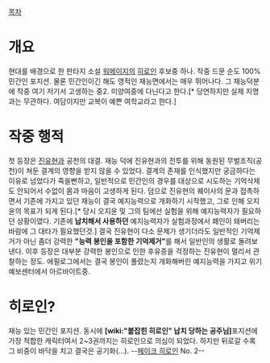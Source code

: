 [[목차]]

= 개요 =
현대를 배경으로 한 판타지 소설 [[워메이지]]의 [[히로인]] 후보중 하나.
작중 드문 순도 100% 민간인 포지션. 물론 민간인이긴 해도 영적인 재능면에서는 매우 뛰어나다. 그 재능덕분에 작중 여기 저기서 고생하는 중2. 미양여중에 다닌다고 한다.[* 당연하지만 실제 지명과는 무관하다. 여담이지만 교복이 예쁜 여학교라고 한다.]

= 작중 행적 =
첫 등장은 [[진유현]]과 공천의 대결. 재능 덕에 진유현과의 전투를 위해 동원된 무벌조직(공천)이 쳐둔 결계의 영향을 받지 않을 수 있었다. 결계의 존재를 인식했지만 궁금하다는 이유로 넘었다가 죽을뻔하고, 일반적으로 민간인의 경우를 대상으로 시도하는 기억삭제도 안되어서 수없이 몸과 마음이 고생하게 된다. 덤으로 진유현의 퀘이사의 문과 접촉하면서 기존에 가지고 있던 재능이 결국 예지능력으로 개화하기 시작했고, 그로 인해 오지윤의 목표가 되게 된다.[* 당시 오지윤 및 그의 팀에선 실험을 위해 예지능력자가 필요하던 상황이였다. 기존에 '''납치해서 사용하던''' 예지능력자가 실험과정에서 폐인이 돼버리는 바람에 그 대타가 필요했던것.] 결국 진유현이 다소 문제가 생기더라도 일반적인 기억제거가 아닌 좀더 강력한 '''"능력 봉인을 포함한 기억제거"'''를 해서 일반인의 생활로 돌려보낸다. 이후 등장은 대부분 강력한 봉인으로 인한 후유증을 걱정하는 진유현이 멀리서 관찰하는 정도. 에필로그에서는 결국 봉인이 풀렸는지 개화해버린 예지능력을 가지고 위기예보센터에서 아르바이트중.

= 히로인? =
재능 있는 민간인 포지션. 동시에 '''[wiki:"붙잡힌 히로인" 납치 당하는 공주님]'''포지션에 가장 적합한 캐릭터여서 2~3권까지는 히로인으로 의심이 되었다. 하지만 뒤로갈 수록 그 비중이 바닥을 치고 결국은 공기화(...). --[[페이크 히로인]] No. 2--
